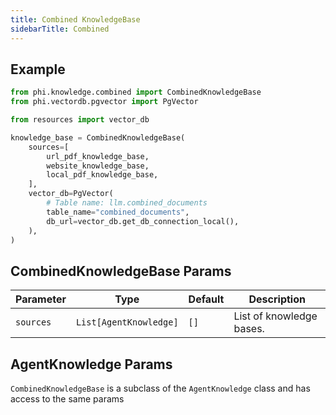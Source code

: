 ```yaml
---
title: Combined KnowledgeBase
sidebarTitle: Combined
---
```


## Example

```python knowledge_base.py
from phi.knowledge.combined import CombinedKnowledgeBase
from phi.vectordb.pgvector import PgVector

from resources import vector_db

knowledge_base = CombinedKnowledgeBase(
    sources=[
        url_pdf_knowledge_base,
        website_knowledge_base,
        local_pdf_knowledge_base,
    ],
    vector_db=PgVector(
        # Table name: llm.combined_documents
        table_name="combined_documents",
        db_url=vector_db.get_db_connection_local(),
    ),
)
```

## CombinedKnowledgeBase Params

| Parameter | Type | Default | Description |
| --- | --- | --- | --- |
| `sources` | `List[AgentKnowledge]` | `[]` | List of knowledge bases. |

## AgentKnowledge Params

`CombinedKnowledgeBase` is a subclass of the `AgentKnowledge` class and has access to the same params

<Snippet file="kb-base-reference.mdx" />
